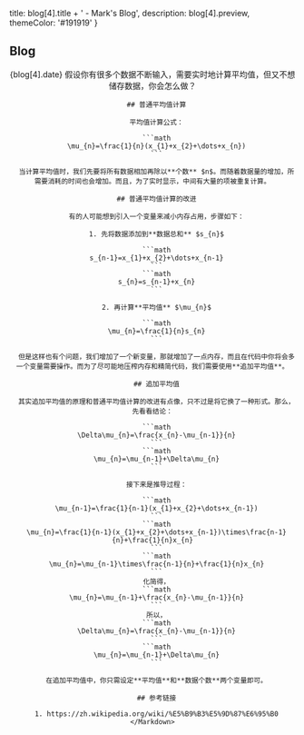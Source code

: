 
  title: blog[4].title + ' - Mark\'s Blog',
  description: blog[4].preview,
  themeColor: '#191919'
}

<div className='h'>
  <h2>Blog</h2>
  <Content>
    <Header id={4} type='blog' alt={blog[4].header} />
    <Title id={4} type='blog'>{blog[4].title}</Title>
    <Date>{blog[4].date}</Date>
    <Markdown>
      假设你有很多个数据不断输入，需要实时地计算平均值，但又不想储存数据，你会怎么做？

      ## 普通平均值计算

      平均值计算公式：

      ```math
      \mu_{n}=\frac{1}{n}(x_{1}+x_{2}+\dots+x_{n})
      ```

      当计算平均值时，我们先要将所有数据相加再除以**个数** $n$。而随着数据量的增加，所需要消耗的时间也会增加。而且，为了实时显示，中间有大量的项被重复计算。

      ## 普通平均值计算的改进

      有的人可能想到引入一个变量来减小内存占用，步骤如下：

      1. 先将数据添加到**数据总和** $s_{n}$

      ```math
      s_{n-1}=x_{1}+x_{2}+\dots+x_{n-1}
      ```
      ```math
      s_{n}=s_{n-1}+x_{n}
      ```

      2. 再计算**平均值** $\mu_{n}$

      ```math
      \mu_{n}=\frac{1}{n}s_{n}
      ```

      但是这样也有个问题，我们增加了一个新变量，那就增加了一点内存，而且在代码中你将会多一个变量需要操作。而为了尽可能地压榨内存和精简代码，我们需要使用**追加平均值**。

      ## 追加平均值

      其实追加平均值的原理和普通平均值计算的改进有点像，只不过是将它换了一种形式。那么，先看看结论：

      ```math
      \Delta\mu_{n}=\frac{x_{n}-\mu_{n-1}}{n}
      ```
      ```math
      \mu_{n}=\mu_{n-1}+\Delta\mu_{n}
      ```

      接下来是推导过程：

      ```math
      \mu_{n-1}=\frac{1}{n-1}(x_{1}+x_{2}+\dots+x_{n-1})
      ```
      ```math
      \mu_{n}=\frac{1}{n-1}(x_{1}+x_{2}+\dots+x_{n-1})\times\frac{n-1}{n}+\frac{1}{n}x_{n}
      ```
      ```math
      \mu_{n}=\mu_{n-1}\times\frac{n-1}{n}+\frac{1}{n}x_{n}
      ```
      化简得，
      ```math
      \mu_{n}=\mu_{n-1}+\frac{x_{n}-\mu_{n-1}}{n}
      ```
      所以，
      ```math
      \Delta\mu_{n}=\frac{x_{n}-\mu_{n-1}}{n}
      ```
      ```math
      \mu_{n}=\mu_{n-1}+\Delta\mu_{n}
      ```

      在追加平均值中，你只需设定**平均值**和**数据个数**两个变量即可。

      ## 参考链接

      1. https://zh.wikipedia.org/wiki/%E5%B9%B3%E5%9D%87%E6%95%B0
    </Markdown>
  </Content>
</div>
